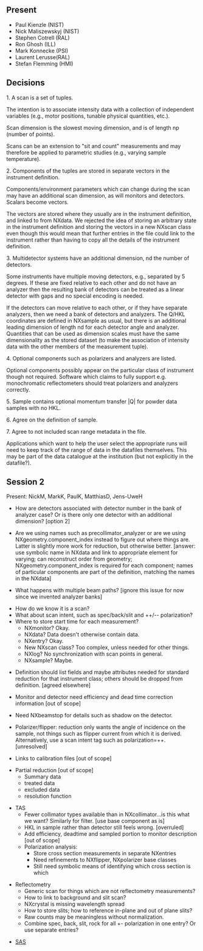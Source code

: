 ==Present==
* Paul Kienzle (NIST)
* Nick Maliszewskyj (NIST)
* Stephen Cotrell (RAL)
* Ron Ghosh (ILL)
* Mark Konnecke (PSI)
* Laurent Lerusse(RAL)
* Stefan Flemming (HMI)

==Decisions==

1. A scan is a set of tuples.

The intention is to associate intensity data with a collection of independent variables (e.g., motor positions,
tunable physical quantities, etc.).

Scan dimension is the slowest moving dimension, and is of length np (number of points).

Scans can be an extension to "sit and count" measurements and may therefore be applied to parametric studies
(e.g., varying sample temperature). 

2. Components of the tuples are stored in separate vectors in the instrument definition.

Components/environment parameters which can change during the scan may have an additional scan dimension, as will monitors and detectors.  Scalars become vectors.

The vectors are stored where they usually are in the instrument definition, and linked to from NXdata.  We rejected the idea of storing an arbitrary state in the instrument definition and storing the vectors in a new NXscan class even though this would mean that further entries in the file could link to the instrument rather than having to copy all the details of the instrument definition.

3. Multidetector systems have an additional dimension, nd the number of detectors.

Some instruments have multiple moving detectors, e.g., separated by 5 degrees.  If these are fixed relative to each other and do not have an analyzer then the resulting bank of detectors can be treated as a linear detector with gaps and no special encoding is needed.

If the detectors can move relative to each other, or if they have separate analyzers, then
we need a bank of detectors and analyzers.  The Q/HKL coordinates are defined in NXsample as usual, but there is an additional leading dimension of length nd for each detector angle and analyzer. Quantities that can be used as
dimension scales must have the same dimensionality as the stored dataset (to make the association of intensity
data with the other members of the measurement tuple).

4. Optional components such as polarizers and analyzers are listed.

Optional components possibly appear on the particular class of instrument though not required.  Software which claims to fully support e.g. monochromatic reflectometers should treat polarizers and analyzers correctly.

5. Sample contains optional momentum transfer |Q| for powder data samples with no HKL.

6. Agree on the definition of sample.

7. Agree to not included scan range metadata in the file.

Applications which want to help the user select the appropriate runs will need to keep track of the range of data in the datafiles themselves.  This may be part of the data catalogue at the institution (but not explicitly in the datafile?).

==Session 2==
Present: NickM, MarkK, PaulK, MatthiasD, Jens-UweH

* How are detectors associated with detector number in the bank of analyzer case?  Or is there only one detector with an additional dimension? [option 2]

* Are we using names such as precollimator_analyzer or are we using NXgeometry.component_index instead to figure out where things are.  Latter is slightly more work for reduction, but otherwise better.  [answer: use symbolic name in NXdata and link to appropriate element for varying; can reconstruct order  from geometry; NXgeometry.component_index is required for each component; names of particular components are part of the definition, matching the names in the NXdata]

* What happens with multiple beam paths? [ignore this issue for now since we invented analyzer banks]

* How do we know it is a scan?  
* What about scan intent, such as spec/back/slit and ++/-- polarization?  
* Where to store start time for each measurement?
** NXmonitor? Okay.
** NXdata? Data doesn't otherwise contain data.
** NXentry? Okay.
** New NXscan class?  Too complex, unless needed for other things.
** NXlog? No synchronization with scan points in general.
** NXsample? Maybe.

* Definition should list fields and maybe attributes needed for standard reduction for that instrument class; others should be dropped from definition. [agreed elsewhere]

* Monitor and detector need efficiency and dead time correction information [out of scope]

* Need NXbeamstop for details such as shadow on the detector.

* Polarizer/flipper: reduction only wants the angle of incidence on the sample, not things such as flipper current from which it is derived.  Alternatively, use a scan intent tag such as polarization=++. [unresolved]

* Links to calibration files [out of scope]

* Partial reduction [out of scope]
** Summary data
** treated data
** excluded data
** resolution function

* TAS
** Fewer collimator types available than in NXcollimator...is this what we want?  Similarly for filter. [use base component as is]
** HKL in sample rather than detector still feels wrong. [overruled]
** Add efficiency, deadtime and sampled portion to monitor description [out of scope]
** Polarization analysis:
*** Store cross section measurements in separate NXentries
*** Need refinements to NXflipper, NXpolarizer base classes
*** Still need symbolic means of identifying which cross section is which

* Reflectometry
** Generic scan for things which are not reflectometry measurements?
** How to link to background and slit scan?
** NXcrystal is missing wavelength spread
** How to store slits; how to reference in-plane and out of plane slits?
** Raw counts may be meaningless without normalization.
** Combine spec, back, slit, rock for all +- polarization in one entry?  Or use separate entries?

* [[SAS]]
